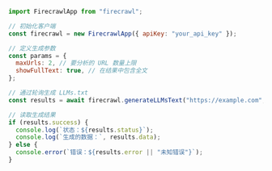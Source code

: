 ```js Node（Node.js）
import FirecrawlApp from "firecrawl";

// 初始化客户端
const firecrawl = new FirecrawlApp({ apiKey: "your_api_key" });

// 定义生成参数
const params = {
  maxUrls: 2, // 要分析的 URL 数量上限
  showFullText: true, // 在结果中包含全文
};

// 通过轮询生成 LLMs.txt
const results = await firecrawl.generateLLMsText("https://example.com", params);

// 读取生成结果
if (results.success) {
  console.log(`状态：${results.status}`);
  console.log(`生成的数据：`, results.data);
} else {
  console.error(`错误：${results.error || "未知错误"}`);
}
```
